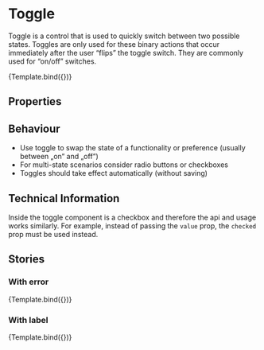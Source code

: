 
<Meta title="Components/Toggle" component={Toggle} />


# Toggle

Toggle is a control that is used to quickly switch between two possible states. Toggles are only used for these binary
actions that occur immediately after the user “flips” the toggle switch. They are commonly used for “on/off” switches.

<Canvas>
    <Story name="Default">{Template.bind({})}</Story>
</Canvas>

## Properties

<ArgsTable of={Toggle} />
<StyledSystemLinks component="Toggle" supportedProps={['margin']} />

## Behaviour

-   Use toggle to swap the state of a functionality or preference (usually between „on“ and „off“)
-   For multi-state scenarios consider radio buttons or checkboxes
-   Toggles should take effect automatically (without saving)

## Technical Information

Inside the toggle component is a checkbox and therefore the api and usage works similarly. For example, instead
of passing the `value` prop, the `checked` prop must be used instead.

## Stories

### With error

<Canvas>
    <Story
        name="With Error"
        args={{
            defaultChecked: true,
            error: true
        }}
    >
        {Template.bind({})}
    </Story>
</Canvas>

### With label

<Canvas>
    <Story
        name="With Label"
        args={{
            label: 'Turn off the light',
            defaultChecked: true
        }}
    >
        {Template.bind({})}
    </Story>
</Canvas>
